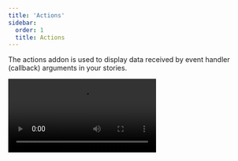 ```yaml
---
title: 'Actions'
sidebar:
  order: 1
  title: Actions
---
```


<YouTubeCallout id="BTIuTuoHsQc" title="STOP logging with Storybook Actions" />

The actions addon is used to display data received by event handler (callback) arguments in your stories.

<Video src="../_assets/essentials/addon-actions-demo-optimized.mp4" />

## Action args

Actions work via supplying special Storybook-generated “action” arguments (referred to as "args" for short) to your stories. There are two ways to get an action arg:

### Via @storybook/test fn spy function

The recommended way to write actions is to use the `fn` utility from `@storybook/test` to mock and spy args. This is very useful for writing [interaction tests](../writing-tests/interaction-testing.mdx). You can mock your component's methods by assigning them to the `fn()` function:

{/* prettier-ignore-start */}

<CodeSnippets path="button-story-onclick-action-spy.md" />

{/* prettier-ignore-end */}

If your component calls an arg (because of either the user's interaction or the `play` function) and that arg is spied on , the event will show up in the action panel:

![Essential Actions addon usage](../_assets/essentials/addon-actions-screenshot.png)

### Automatically matching args

Another option is to use a global parameter to match all [argTypes](../api/arg-types.mdx) that match a certain pattern. The following configuration automatically creates actions for each `on` argType (which you can either specify manually or can be [inferred automatically](../api/arg-types.md#automatic-argtype-inference)).

This is quite useful when your component has dozens (or hundreds) of methods and you do not want to manually apply the `fn` utility for each of those methods. However, **this is not the recommended** way of writing actions. That's because automatically inferred args **are not available as spies in your play function**. If you use `argTypesRegex` and your stories have play functions, you will need to also define args with the `fn` utility to test them in your play function.

{/* prettier-ignore-start */}

<CodeSnippets path="storybook-preview-matching-argtypes.md" />

{/* prettier-ignore-end */}

If you need more granular control over which `argTypes` are matched, you can adjust your stories and include the `argTypesRegex` parameter. For example:

{/* prettier-ignore-start */}

<CodeSnippets path="button-story-matching-argtypes.md" />

{/* prettier-ignore-end */}

<Callout variant="info" icon="💡">
  If you're generating argTypes with another addon (like [docs](../writing-docs/index.mdx), which is the common behavior), ensure the actions addon **AFTER** the other addon. You can do this by listing it later in the addons registration code in [`.storybook/main.js`](../configure/index.mdx#configure-story-rendering). This is default in [essentials](./index.mdx).
</Callout>

## Action event handlers

It is also possible to detect if your component is emitting the correct HTML events using the `parameters.actions.handles` [parameter](../writing-stories/parameters.mdx).

{/* prettier-ignore-start */}

<CodeSnippets path="button-story-action-event-handle.md" />

{/* prettier-ignore-end */}

This will bind a standard HTML event handler to the outermost HTML element rendered by your component and trigger an action when the event is called for a given selector. The format is `<eventname> <selector>`. The selector is optional; it defaults to all elements.

## API

### Parameters

This addon contributes the following [parameters](../writing-stories/parameters.mdx) to Storybook, under the `actions` namespace:

#### `argTypesRegex`

Type: `string`

Create actions for each arg that matches the regex. Please note the significant [limitations of this approach](#automatically-matching-args), as described above.

#### `disable`

Type: `boolean`

Disable this addon's behavior. If you wish to disable this addon for the entire Storybook, you should do so when registering `addon-essentials`. See the [essential addon's docs](../essentials/index.mdx#disabling-addons) for more information.

This parameter is most useful to allow overriding at more specific levels. For example, if this parameter is set to `true` at the project level, it could then be re-enabled by setting it to `false` at the meta (component) or story level.

#### `handles`

Type: `string[]`

Binds a standard HTML event handler to the outermost HTML element rendered by your component and triggers an action when the event is called for a given selector. The format is `<eventname> <selector>`. The selector is optional; it defaults to all elements.

See the [action event handlers](#action-event-handlers) section, above, for more information.

### Exports

This addon contributes the following exports to Storybook:

```js
import { action } from '@storybook/addon-actions';
```

#### `action`

Type: `(name?: string) => void`

Allows you to create an action that appears in the actions panel of the Storybook UI when clicked. The action function takes an optional name parameter, which is used to identify the action in the UI.

{/* prettier-ignore-start */}

<CodeSnippets path="addon-actions-action-function.md" />

{/* prettier-ignore-end */}

## Advanced / legacy usage

There are also some older ways to use actions as documented in the [advanced README](../../addons/actions/ADVANCED.mdx).

